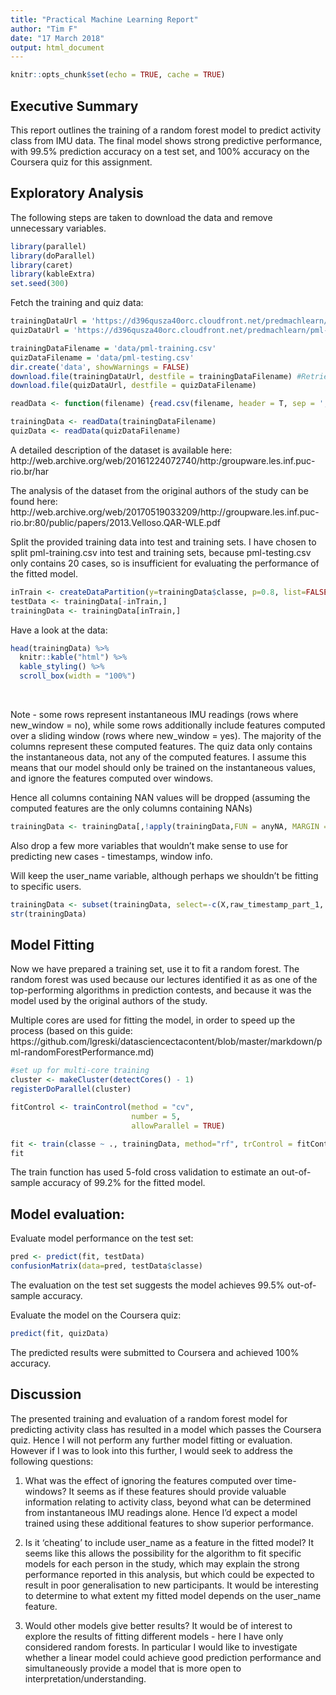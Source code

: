 ```yaml
---
title: "Practical Machine Learning Report"
author: "Tim F"
date: "17 March 2018"
output: html_document
---
```


```r
knitr::opts_chunk$set(echo = TRUE, cache = TRUE)
```

## Executive Summary
This report outlines the training of a random forest model to predict activity class from IMU data. The final model shows strong predictive performance, with 99.5% prediction accuracy on a test set, and 100% accuracy on the Coursera quiz for this assignment. 

## Exploratory Analysis
The following steps are taken to download the data and remove unnecessary variables.

``` r
library(parallel)
library(doParallel)
library(caret)
library(kableExtra)
set.seed(300)
```

Fetch the training and quiz data:
```r
trainingDataUrl = 'https://d396qusza40orc.cloudfront.net/predmachlearn/pml-training.csv'
quizDataUrl = 'https://d396qusza40orc.cloudfront.net/predmachlearn/pml-testing.csv'

trainingDataFilename = 'data/pml-training.csv'
quizDataFilename = 'data/pml-testing.csv'
dir.create('data', showWarnings = FALSE)
download.file(trainingDataUrl, destfile = trainingDataFilename) #Retrieved 17 March 2018
download.file(quizDataUrl, destfile = quizDataFilename)

readData <- function(filename) {read.csv(filename, header = T, sep = ',', na.strings = c("", "NA"))}

trainingData <- readData(trainingDataFilename)
quizData <- readData(quizDataFilename)
```

A detailed description of the dataset is available here:
http://web.archive.org/web/20161224072740/http:/groupware.les.inf.puc-rio.br/har

The analysis of the dataset from the original authors of the study can be found here: http://web.archive.org/web/20170519033209/http://groupware.les.inf.puc-rio.br:80/public/papers/2013.Velloso.QAR-WLE.pdf

Split the provided training data into test and training sets.
I have chosen to split pml-training.csv into test and training sets, because pml-testing.csv only contains 20 cases, so is insufficient for evaluating the performance of the fitted model.
```r
inTrain <- createDataPartition(y=trainingData$classe, p=0.8, list=FALSE)
testData <- trainingData[-inTrain,]
trainingData <- trainingData[inTrain,]
```

Have a look at the data:
```r
head(trainingData) %>% 
  knitr::kable("html") %>%
  kable_styling() %>%
  scroll_box(width = "100%")
```

&nbsp;

Note - some rows represent instantaneous IMU readings (rows where new_window = no), while some rows additionally include features computed over a sliding window (rows where new_window = yes).
The majority of the columns represent these computed features.
The quiz data only contains the instantaneous data, not any of the computed features. I assume this means that our model should only be trained on the instantaneous values, and ignore the features computed over windows.

Hence all columns containing NAN values will be dropped (assuming the computed features are the only columns containing NANs)

```r
trainingData <- trainingData[,!apply(trainingData,FUN = anyNA, MARGIN = 2)]
```

Also drop a few more variables that wouldn't make sense to use for predicting new cases - timestamps, window info.

Will keep the user_name variable, although perhaps we shouldn't be fitting to specific users.

```r
trainingData <- subset(trainingData, select=-c(X,raw_timestamp_part_1, raw_timestamp_part_2, cvtd_timestamp, new_window, num_window))
str(trainingData)
```

## Model Fitting
Now we have prepared a training set, use it to fit a random forest. The random forest was used because our lectures identified it as as one of the top-performing algorithms in prediction contests, and because it was the model used by the original authors of the study.

Multiple cores are used for fitting the model, in order to speed up the process
(based on this guide: https://github.com/lgreski/datasciencectacontent/blob/master/markdown/pml-randomForestPerformance.md)


```r

#set up for multi-core training
cluster <- makeCluster(detectCores() - 1)
registerDoParallel(cluster)

fitControl <- trainControl(method = "cv",
                           number = 5,
                           allowParallel = TRUE)

fit <- train(classe ~ ., trainingData, method="rf", trControl = fitControl)
fit
```

The train function has used 5-fold cross validation to estimate an out-of-sample accuracy of 99.2% for the fitted model.

## Model evaluation:

Evaluate model performance on the test set:
```r
pred <- predict(fit, testData)
confusionMatrix(data=pred, testData$classe)
```

The evaluation on the test set suggests the model achieves 99.5% out-of-sample accuracy.  

Evaluate the model on the Coursera quiz:
```r
predict(fit, quizData)
```
The predicted results were submitted to Coursera and achieved 100% accuracy.


## Discussion

The presented training and evaluation of a random forest model for predicting activity class has resulted in a model which passes the Coursera quiz. Hence I will not perform any further model fitting or evaluation. However if I was to look into this further, I would seek to address the following questions:

1. What was the effect of ignoring the features computed over time-windows? It seems as if these features should provide valuable information relating to activity class, beyond what can be determined from instantaneous IMU readings alone. Hence I'd expect a model trained using these additional features to show superior performance.

2. Is it 'cheating' to include user_name as a feature in the fitted model? It seems like this allows the possibility for the algorithm to fit specific models for each person in the study, which may explain the strong performance reported in this analysis, but which could be expected to result in poor generalisation to new participants. It would be interesting to determine to what extent my fitted model  depends on the user_name feature.

3. Would other models give better results? It would be of interest to explore the results of fitting different models - here I have only considered random forests. In particular I would like to investigate whether a linear model could achieve good prediction performance and simultaneously provide a model that is more open to interpretation/understanding.
